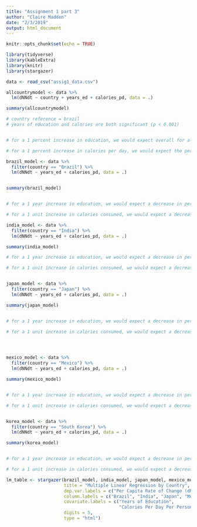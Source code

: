 ```yaml
---
title: "Assignment 1 part 3"
author: "Claire Madden"
date: "2/3/2019"
output: html_document
---
```


```r
knitr::opts_chunk$set(echo = TRUE)
```


```r

library(tidyverse)
library(kableExtra)
library(knitr)
library(stargazer)

data <- read_csv("assig1_data.csv")

```


```r

allcountrymodel <- data %>% 
  lm(dNNdt ~ country + years_ed + calories_pd, data = .)

summary(allcountrymodel)

# country reference = brazil
# years of education and calories are both significant (p < 0.001)


# for a 1 percent increase in education, we would expect overall for all five countries, the per capita rate of change of the population to decrease by 0.0027 percent

# for a 1 percent increase in calories per day, we would expect the per capita rate of change of the population to decrease by 0.0000015 percent


```



```r

brazil_model <- data %>%
  filter(country == "Brazil") %>% 
  lm(dNNdt ~ years_ed + calories_pd, data = .)


summary(brazil_model)


# for a 1 year increase in education, we would expect a decrease in per capita rate of population change of 0.0024 percent, if all other variables remain constant

# for a 1 unit increase in calories consumed, we would expect a decrease in the per capita rate of population change of 0.00000115, if all other variables remain constant

india_model <- data %>%
  filter(country == "India") %>% 
  lm(dNNdt ~ years_ed + calories_pd, data = .)

summary(india_model)

# for a 1 year increase in education, we would expect a decrease in per capita rate of population change of 0.0015 percent, if all other variables remain constant

# for a 1 unit increase in calories consumed, we would expect a decrease in the per capita rate of population change of 0.0000004, if all other variables remain constant


japan_model <- data %>%
  filter(country == "Japan") %>% 
  lm(dNNdt ~ years_ed + calories_pd, data = .)

summary(japan_model)


# for a 1 year increase in education, we would expect a decrease in per capita rate of population change of 0.0038 percent, if all other variables remain constant

# for a 1 unit increase in calories consumed, we would expect a decrease in the per capita rate of population change of 0.000002, if all other variables remain constant




mexico_model <- data %>%
  filter(country == "Mexico") %>% 
  lm(dNNdt ~ years_ed + calories_pd, data = .)

summary(mexico_model)


# for a 1 year increase in education, we would expect a decrease in per capita rate of population change of 0.0023 percent, if all other variables remain constant

# for a 1 unit increase in calories consumed, we would expect a decrease in the per capita rate of population change of 0.0000053, if all other variables remain constant


korea_model <- data %>%
  filter(country == "South Korea") %>% 
  lm(dNNdt ~ years_ed + calories_pd, data = .)

summary(korea_model)


# for a 1 year increase in education, we would expect a decrease in per capita rate of population change of 0.0028 percent, if all other variables remain constant

# for a 1 unit increase in calories consumed, we would expect a decrease in the per capita rate of population change of 0.0000004, if all other variables remain constant

```



```r

lm_table <- stargazer(brazil_model, india_model, japan_model, mexico_model, korea_model,
                      title = "Multiple Linear Regression by Country",
                      dep.var.labels = c("Per Capita Rate of Change (dN/Ndt)"),
                      column.labels = c("Brazil", "India", "Japan", "Mexico", "South Korea"),
                      covariate.labels = c("Years of Education",
                                           "Calories Per Day Per Person"),
                      digits = 5,
                      type = "html")



```

